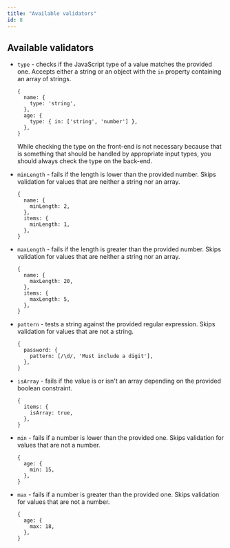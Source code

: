 ```yaml
---
title: "Available validators"
id: 8
---
```


## Available validators

- `type` - checks if the JavaScript type of a value matches the provided one. Accepts either a string or an object with the `in` property containing an array of strings.

  ```
  {
    name: {
      type: 'string',
    },
    age: {
      type: { in: ['string', 'number'] },
    },
  }
  ```

  While checking the type on the front-end is not necessary because that is something that should be handled by appropriate input types, you should always check the type on the back-end.

- `minLength` - fails if the length is lower than the provided number. Skips validation for values that are neither a string nor an array.

  ```
  {
    name: {
      minLength: 2,
    },
    items: {
      minLength: 1,
    },
  }
  ```

- `maxLength` - fails if the length is greater than the provided number. Skips validation for values that are neither a string nor an array.

  ```
  {
    name: {
      maxLength: 20,
    },
    items: {
      maxLength: 5,
    },
  }
  ```

- `pattern` - tests a string against the provided regular expression. Skips validation for values that are not a string.

  ```
  {
    password: {
      pattern: [/\d/, 'Must include a digit'],
    },
  }
  ```

- `isArray` - fails if the value is or isn't an array depending on the provided boolean constraint.

  ```
  {
    items: {
      isArray: true,
    },
  }
  ```

- `min` - fails if a number is lower than the provided one. Skips validation for values that are not a number.

  ```
  {
    age: {
      min: 15,
    },
  }
  ```

- `max` - fails if a number is greater than the provided one. Skips validation for values that are not a number.

  ```
  {
    age: {
      max: 18,
    },
  }
  ```

